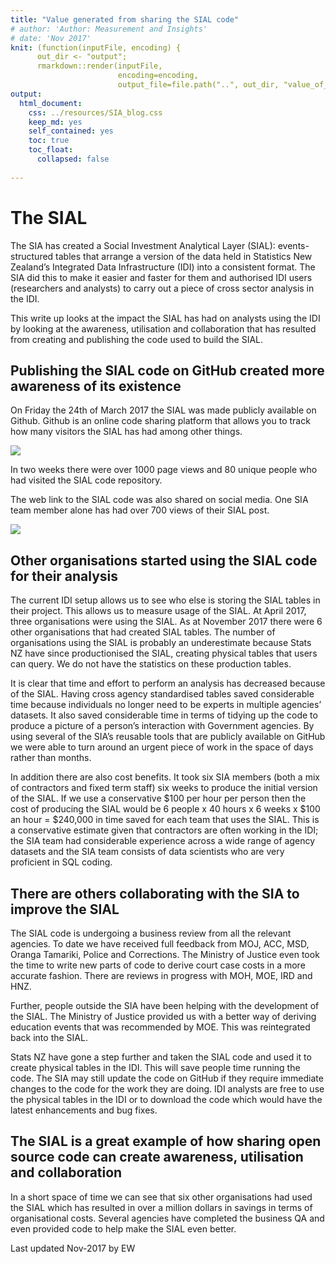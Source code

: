```yaml
---
title: "Value generated from sharing the SIAL code"
# author: 'Author: Measurement and Insights'
# date: 'Nov 2017'
knit: (function(inputFile, encoding) { 
      out_dir <- "output";
      rmarkdown::render(inputFile,
                        encoding=encoding, 
                        output_file=file.path("..", out_dir, "value_of_code_sharing.html")) })
output:
  html_document:
    css: ../resources/SIA_blog.css
    keep_md: yes
    self_contained: yes
    toc: true
    toc_float: 
      collapsed: false
      
---
```


# The SIAL
The SIA has created a Social Investment Analytical Layer (SIAL): events-structured tables that arrange a version of the data held in Statistics New Zealand's Integrated Data Infrastructure (IDI) into a consistent format. The SIA did this to make it easier and faster for them and authorised IDI users (researchers and analysts) to carry out a piece of cross sector analysis in the IDI. 

This write up looks at the impact the SIAL has had on analysts using the IDI by looking at the awareness, utilisation and collaboration that has resulted from creating and publishing the code used to build the SIAL.

## Publishing the SIAL code on GitHub created more awareness of its existence

On Friday the 24th of March 2017 the SIAL was made publicly available on Github. Github is an online code sharing platform that allows you to track how many visitors the SIAL has had among other things.

<div class="jumbotron">
![](../resources/sial_visitors.png)

</div>

In two weeks there were over 1000 page views and 80 unique people who had visited the SIAL code repository.

The web link to the SIAL code was also shared on social media. One SIA team member alone has had over 700 views of their SIAL post.

<div class="jumbotron">
![](../resources/sial_linkedin.png)

</div>


## Other organisations started using the SIAL code for their analysis
The current IDI setup allows us to see who else is storing the SIAL tables in their project. This allows us to measure usage of the SIAL. At April 2017, three organisations were using the SIAL. As at November 2017 there were 6 other organisations that had created SIAL tables. The number of organisations using the SIAL is probably an underestimate because Stats NZ have since productionised the SIAL, creating physical tables that users can query. We do not have the statistics on these production tables.

It is clear that time and effort to perform an analysis has decreased because of the SIAL. Having cross agency standardised tables saved considerable time because individuals no longer need to be experts in multiple agencies' datasets. It also saved considerable time in terms of tidying up the code to produce a picture of a person's interaction with Government agencies. By using several of the SIA's reusable tools that are publicly available on GitHub we were able to turn around an urgent piece of work in the space of days rather than months.

In addition there are also cost benefits. It took six SIA members (both a mix of contractors and fixed term staff) six weeks to produce the initial version of the SIAL. If we use a conservative $100 per hour per person then the cost of producing the SIAL would be 6 people x 40 hours x 6 weeks x $100 an hour = $240,000 in time saved for each team that uses the SIAL. This is a conservative estimate given that contractors are often working in the IDI; the SIA team had considerable experience across a wide range of agency datasets and the SIA team consists of data scientists who are very proficient in SQL coding.

## There are others collaborating with the SIA to improve the SIAL
The SIAL code is undergoing a business review from all the relevant agencies. To date we have received full feedback from MOJ, ACC, MSD, Oranga Tamariki, Police and Corrections. The Ministry of Justice even took the time to write new parts of code to derive court case costs in a more accurate fashion. There are reviews in progress with MOH, MOE, IRD and HNZ.

Further, people outside the SIA have been helping with the development of the SIAL. The Ministry of Justice provided us with a better way of deriving education events that was recommended by MOE. This was reintegrated back into the SIAL.

Stats NZ have gone a step further and taken the SIAL code and used it to create physical tables in the IDI. This will save people time running the code. The SIA may still update the code on GitHub if they require immediate changes to the code for the work they are doing. IDI analysts are free to use the physical tables in the IDI or to download the code which would have the latest enhancements and bug fixes.


## The SIAL is a great example of how sharing open source code can create awareness, utilisation and collaboration
In a short space of time we can see that six other organisations had used the SIAL which has resulted in over a million dollars in savings in terms of organisational costs. Several agencies have completed the business QA and even provided code to help make the SIAL even better.


Last updated Nov-2017 by EW


